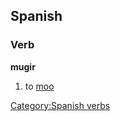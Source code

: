 == Spanish == 
=== Verb === 
'''mugir'''
# to [[moo]]

{{template:Es:-ir(exigir)|mu}}

[[Category:Spanish verbs]]